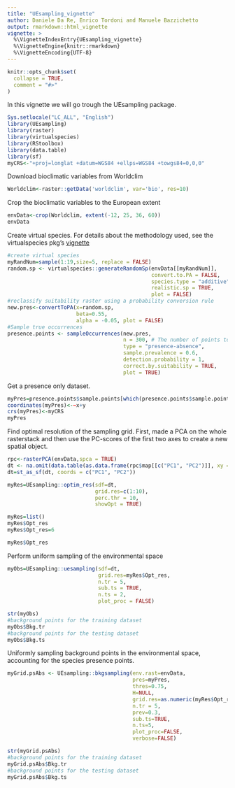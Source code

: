 ```yaml
---
title: "UEsampling_vignette"
author: Daniele Da Re, Enrico Tordoni and Manuele Bazzichetto 
output: rmarkdown::html_vignette
vignette: >
  %\VignetteIndexEntry{UEsampling_vignette}
  %\VignetteEngine{knitr::rmarkdown}
  %\VignetteEncoding{UTF-8}
---
```


```r
knitr::opts_chunk$set(
  collapse = TRUE,
  comment = "#>"
)
```


In this vignette we will go trough the UEsampling package. 

```r
Sys.setlocale("LC_ALL", "English")
library(UEsampling)
library(raster)
library(virtualspecies)
library(RStoolbox)
library(data.table)
library(sf)
myCRS<-"+proj=longlat +datum=WGS84 +ellps=WGS84 +towgs84=0,0,0"
```

Download bioclimatic variables from Worldclim
```r
Worldclim<-raster::getData('worldclim', var='bio', res=10) 
```
Crop the bioclimatic variables to the European extent
```r
envData<-crop(Worldclim, extent(-12, 25, 36, 60))
envData
```

Create virtual species. For details about the methodology used, see the virtualspecies pkg's [vignette](http://borisleroy.com/files/virtualspecies-tutorial.html#introduction)
```r
#create virtual species
myRandNum=sample(1:19,size=5, replace = FALSE)
random.sp <- virtualspecies::generateRandomSp(envData[[myRandNum]], 
                                              convert.to.PA = FALSE, 
                                              species.type = "additive",
                                              realistic.sp = TRUE, 
                                              plot = FALSE)
#reclassify suitability raster using a probability conversion rule
new.pres<-convertToPA(x=random.sp, 
                      beta=0.55,
                      alpha = -0.05, plot = FALSE)
#Sample true occurrences
presence.points <- sampleOccurrences(new.pres,
                                     n = 300, # The number of points to sample
                                     type = "presence-absence",
                                     sample.prevalence = 0.6,
                                     detection.probability = 1,
                                     correct.by.suitability = TRUE,
                                     plot = TRUE)  
```

Get a presence only dataset.
```r
myPres=presence.points$sample.points[which(presence.points$sample.points$Observed==1), c( "x", "y",  "Observed")]
coordinates(myPres)<-~x+y
crs(myPres)<-myCRS
myPres
```

Find optimal resolution of the sampling grid. First, made a PCA on the whole rasterstack and then use the PC-scores of the first two axes to create a new spatial object. 
```r
rpc<-rasterPCA(envData,spca = TRUE)
dt <- na.omit(data.table(as.data.frame(rpc$map[[c("PC1", "PC2")]], xy = TRUE)))
dt=st_as_sf(dt, coords = c("PC1", "PC2"))
```

```r
myRes=UEsampling::optim_res(sdf=dt, 
                            grid.res=c(1:10), 
                            perc.thr = 10, 
                            showOpt = TRUE)
```
```r
myRes=list()
myRes$Opt_res
myRes$Opt_res=6
```
```r
myRes$Opt_res
```

Perform uniform sampling of the environmental space
```r
myObs=UEsampling::uesampling(sdf=dt, 
                             grid.res=myRes$Opt_res, 
                             n.tr = 5, 
                             sub.ts = TRUE, 
                             n.ts = 2, 
                             plot_proc = FALSE)
```
```r
str(myObs)
#background points for the training dataset
myObs$Bkg.tr
#background points for the testing dataset
myObs$Bkg.ts
```

Uniformly sampling background points in the environmental space, accounting for the species presence points. 
```r
myGrid.psAbs <- UEsampling::bkgsampling(env.rast=envData, 
                                        pres=myPres, 
                                        thres=0.75, 
                                        H=NULL, 
                                        grid.res=as.numeric(myRes$Opt_res), 
                                        n.tr = 5, 
                                        prev=0.3,
                                        sub.ts=TRUE, 
                                        n.ts=5, 
                                        plot_proc=FALSE, 
                                        verbose=FALSE)
```

```r
str(myGrid.psAbs)
#background points for the training dataset
myGrid.psAbs$Bkg.tr
#background points for the testing dataset
myGrid.psAbs$Bkg.ts
```